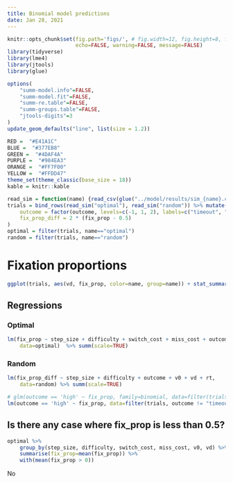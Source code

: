 ```yaml
---
title: Binomial model predictions
date: Jan 28, 2021
---
```


```r
knitr::opts_chunk$set(fig.path='figs/', # fig.width=12, fig.height=8, f
                      echo=FALSE, warning=FALSE, message=FALSE)
library(tidyverse)
library(lme4)
library(jtools)
library(glue)

options(
    "summ-model.info"=FALSE, 
    "summ-model.fit"=FALSE, 
    "summ-re.table"=FALSE, 
    "summ-groups.table"=FALSE,
    "jtools-digits"=3
)
update_geom_defaults("line", list(size = 1.2))

RED =  "#E41A1C" 
BLUE =  "#377EB8" 
GREEN =  "#4DAF4A" 
PURPLE =  "#984EA3" 
ORANGE =  "#FF7F00" 
YELLOW =  "#FFDD47" 
theme_set(theme_classic(base_size = 18))
kable = knitr::kable
```

```r
read_sim = function(name) {read_csv(glue("../model/results/sim_{name}.csv")) %>% mutate(name=!!name)}
trials = bind_rows(read_sim("optimal"), read_sim("random")) %>% mutate(
    outcome = factor(outcome, levels=c(-1, 1, 2), labels=c("timeout", "low", "high")),
    fix_prop_diff = 2 * (fix_prop - 0.5) 
)
optimal = filter(trials, name=="optimal")
random = filter(trials, name=="random")
```

# Fixation proportions

```r
ggplot(trials, aes(vd, fix_prop, color=name, group=name)) + stat_summary(geom="line")
```

## Regressions

### Optimal
```r
lm(fix_prop ~ step_size + difficulty + switch_cost + miss_cost + outcome + v0 + vd + rt, 
    data=optimal)  %>% summ(scale=TRUE)
```

### Random
```r
lm(fix_prop_diff ~ step_size + difficulty + outcome + v0 + vd + rt, 
    data=random) %>% summ(scale=TRUE)
```


```r
# glm(outcome == 'high' ~ fix_prop, family=binomial, data=filter(trials, outcome != "timeout")) %>% summ
lm(outcome == 'high' ~ fix_prop, data=filter(trials, outcome != "timeout")) %>% summ(scale=TRUE)
```

## Is there any case where fix_prop is less than 0.5?

```r
optimal %>% 
    group_by(step_size, difficulty, switch_cost, miss_cost, v0, vd) %>% 
    summarise(fix_prop=mean(fix_prop)) %>% 
    with(mean(fix_prop > 0))
```

No





